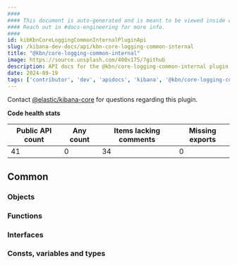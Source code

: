 ```yaml
---
####
#### This document is auto-generated and is meant to be viewed inside our experimental, new docs system.
#### Reach out in #docs-engineering for more info.
####
id: kibKbnCoreLoggingCommonInternalPluginApi
slug: /kibana-dev-docs/api/kbn-core-logging-common-internal
title: "@kbn/core-logging-common-internal"
image: https://source.unsplash.com/400x175/?github
description: API docs for the @kbn/core-logging-common-internal plugin
date: 2024-09-19
tags: ['contributor', 'dev', 'apidocs', 'kibana', '@kbn/core-logging-common-internal']
---
```




Contact [@elastic/kibana-core](https://github.com/orgs/elastic/teams/kibana-core) for questions regarding this plugin.

**Code health stats**

| Public API count  | Any count | Items lacking comments | Missing exports |
|-------------------|-----------|------------------------|-----------------|
| 41 | 0 | 34 | 0 |

## Common

### Objects
<DocDefinitionList data={kbnCoreLoggingCommonInternalObj.common.objects}/>

### Functions
<DocDefinitionList data={kbnCoreLoggingCommonInternalObj.common.functions}/>

### Interfaces
<DocDefinitionList data={kbnCoreLoggingCommonInternalObj.common.interfaces}/>

### Consts, variables and types
<DocDefinitionList data={kbnCoreLoggingCommonInternalObj.common.misc}/>

